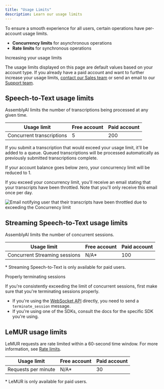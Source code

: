 ```yaml
---
title: "Usage Limits"
description: Learn our usage limits
---
```


To ensure a smooth experience for all users, certain operations have per-account usage limits.

*   **Concurrency limits** for asynchronous operations
*   **Rate limits** for synchronous operations

Increasing your usage limits

The usage limits displayed on this page are default values based on your account type. If you already have a paid account and want to further increase your usage limits, [contact our Sales team](https://www.assemblyai.com/contact) or send an email to our [Support team](/docs/getting-started/support@assemblyai.com).

## Speech-to-Text usage limits[​](#speech-to-text-usage-limits "Direct link to Speech-to-Text usage limits")

AssemblyAI limits the number of transcriptions being processed at any given time.

| Usage limit | Free account | Paid account |
| --- | --- | --- |
| Concurrent transcriptions | 5 | 200 |

If you submit a transcription that would exceed your usage limit, it'll be added to a queue. Queued transcriptions will be processed automatically as previously submitted transcriptions complete.

If your account balance goes below zero, your concurrency limit will be reduced to 1.

If you exceed your concurrency limit, you'll receive an email stating that your transcripts have been throttled. Note that you'll only receive this email once per day.

![Email notifying user that their transcripts have been throttled due to exceeding the Concurrency limit](https://www.assemblyai.com/docs/assets/images/limit-445c74c69d53dbd18aee90f4d072a4e3.png)

## Streaming Speech-to-Text usage limits[​](#streaming-speech-to-text-usage-limits "Direct link to Streaming Speech-to-Text usage limits")

AssemblyAI limits the number of concurrent sessions.

| Usage limit | Free account | Paid account |
| --- | --- | --- |
| Concurrent Streaming sessions | N/A\* | 100 |

\* Streaming Speech-to-Text is only available for paid users.

Properly terminating sessions

If you're consistently exceeding the limit of concurrent sessions, first make sure that you're terminating sessions properly.

*   If you're using the [WebSocket API](https://www.assemblyai.com/docs/api-reference/streaming/realtime) directly, you need to send a `terminate_session` message.
*   If you're using one of the SDKs, consult the docs for the specific SDK you're using.

## LeMUR usage limits[​](#lemur-usage-limits "Direct link to LeMUR usage limits")

LeMUR requests are rate limited within a 60-second time window. For more information, see [Rate limits](https://www.assemblyai.com/docs/api-reference/overview#rate-limits).

| Usage limit | Free account | Paid account |
| --- | --- | --- |
| Requests per minute | N/A\* | 30 |

\* LeMUR is only available for paid users.